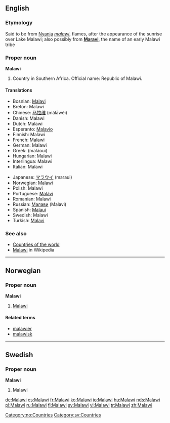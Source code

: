 ==English==

===Etymology===
Said to be from [[w:Nyanja|Nyanja]] ''[[malawi]]'', flames, after the appearance of the sunrise over Lake Malawi; also possibly from '''[[Maravi]]''', the name of an early Malawi tribe

===Proper noun===
'''Malawi'''

# Country in Southern Africa. Official name: Republic of Malawi.

====Translations====
{{top}}
*Bosnian: [[Malavi]] {{m}}
*Breton: Malawi
*Chinese: [[马拉维]] (mǎlāwéi)
*Danish: Malawi
*Dutch: Malawi
*Esperanto: [[Malavio]]
*Finnish: Malawi
*French: Malawi {{m}}
*German: Malawi
*Greek: {{t|el|Μαλάουι|n|}} (maláoui)
*Hungarian: Malawi
*Interlingua: Malawi
*Italian: Malawi {{m}}
{{mid}}
*Japanese: [[マラウイ]] (maraui)
*Norwegian: [[#Norwegian|Malawi]]
*Polish: Malawi
*Portuguese: [[Malávi]]
*Romanian: Malawi
*Russian: [[Малави]] (Malavi)
*Spanish: [[Malaui]]
*Swedish: Malawi
*Turkish: [[Malavi]]
{{bottom}}

===See also===
* [[Countries of the world]]
* [[w:Malawi|Malawi]] in Wikipedia

----

==Norwegian==

===Proper noun===
'''Malawi'''

# [[#English|Malawi]]

====Related terms====
*[[malawier]]
*[[malawisk]]

[[Category:no:Countries]]

----

==Swedish==

===Proper noun===
'''Malawi'''

# Malawi

[[Category:sv:Countries]]

[[de:Malawi]]
[[es:Malawi]]
[[fr:Malawi]]
[[ko:Malawi]]
[[io:Malawi]]
[[hu:Malawi]]
[[nds:Malawi]]
[[pl:Malawi]]
[[ru:Malawi]]
[[fi:Malawi]]
[[sv:Malawi]]
[[vi:Malawi]]
[[tr:Malawi]]
[[zh:Malawi]]